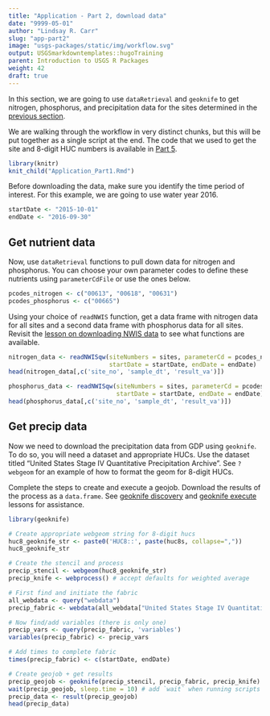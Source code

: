 ```yaml
---
title: "Application - Part 2, download data"
date: "9999-05-01"
author: "Lindsay R. Carr"
slug: "app-part2"
image: "usgs-packages/static/img/workflow.svg"
output: USGSmarkdowntemplates::hugoTraining
parent: Introduction to USGS R Packages
weight: 42
draft: true
---
```


In this section, we are going to use `dataRetrieval` and `geoknife` to get nitrogen, phosphorus, and precipitation data for the sites determined in the [previous section](/usgs-packages/app-part1).

We are walking through the workflow in very distinct chunks, but this will be put together as a single script at the end. The code that we used to get the site and 8-digit HUC numbers is available in [Part 5](/usgs-packages/app-part5).

```r
library(knitr)
knit_child("Application_Part1.Rmd")
```

Before downloading the data, make sure you identify the time period of interest. For this example, we are going to use water year 2016.

```r
startDate <- "2015-10-01"
endDate <- "2016-09-30"
```

## Get nutrient data

Now, use `dataRetrieval` functions to pull down data for nitrogen and phosphorus. You can choose your own parameter codes to define these nutrients using `parameterCdFile` or use the ones below.

```r
pcodes_nitrogen <- c("00613", "00618", "00631")
pcodes_phosphorus <- c("00665")
```

Using your choice of `readNWIS` function, get a data frame with nitrogen data for all sites and a second data frame with phosphorus data for all sites. Revisit the [lesson on downloading NWIS data](/usgs-packages/dataretrieval-readnwis/) to see what functions are available.

```r
nitrogen_data <- readNWISqw(siteNumbers = sites, parameterCd = pcodes_nitrogen,
                            startDate = startDate, endDate = endDate)
head(nitrogen_data[,c('site_no', 'sample_dt', 'result_va')])

phosphorus_data <- readNWISqw(siteNumbers = sites, parameterCd = pcodes_phosphorus,
                              startDate = startDate, endDate = endDate)
head(phosphorus_data[,c('site_no', 'sample_dt', 'result_va')])
```

## Get precip data

Now we need to download the precipitation data from GDP using `geoknife`. To do so, you will need a dataset and appropriate HUCs. Use the dataset titled "United States Stage IV Quantitative Precipitation Archive". See `?webgeom` for an example of how to format the geom for 8-digit HUCs. 

Complete the steps to create and execute a geojob. Download the results of the process as a `data.frame`. See [geoknife discovery](/usgs-packages/geoknife-data) and [geoknife execute](/usgs-packages/geoknife-job) lessons for assistance.

```r
library(geoknife)

# Create appropriate webgeom string for 8-digit hucs
huc8_geoknife_str <- paste0('HUC8::', paste(huc8s, collapse=","))
huc8_geoknife_str

# Create the stencil and process
precip_stencil <- webgeom(huc8_geoknife_str)
precip_knife <- webprocess() # accept defaults for weighted average

# First find and initiate the fabric
all_webdata <- query("webdata")
precip_fabric <- webdata(all_webdata["United States Stage IV Quantitative Precipitation Archive"])

# Now find/add variables (there is only one)
precip_vars <- query(precip_fabric, 'variables')
variables(precip_fabric) <- precip_vars

# Add times to complete fabric
times(precip_fabric) <- c(startDate, endDate)

# Create geojob + get results
precip_geojob <- geoknife(precip_stencil, precip_fabric, precip_knife)
wait(precip_geojob, sleep.time = 10) # add `wait` when running scripts
precip_data <- result(precip_geojob)
head(precip_data)
```
